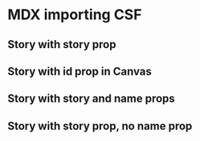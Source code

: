 
<Meta title="Example/MDX importing CSF" component={Sample} />

# MDX importing CSF

## Story with story prop

<Story story={stories.Basic} />

## Story with id prop in Canvas

<Canvas>
  <Story id="example-basic-csf--large" />
</Canvas>

## Story with story and name props

<Story story={stories.Basic2} name="Story name from MDX" />

## Story with story prop, no name prop

<Story story={stories.Basic3} />
